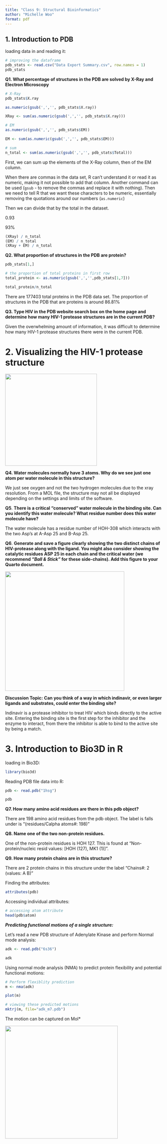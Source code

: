 ```yaml
---
title: "Class 9: Structural Bioinformatics"
author: "Michelle Woo"
format: pdf
---
```


## 1. Introduction to PDB

loading data in and reading it:

```r
# improving the dataframe
pdb_stats <- read.csv("Data Export Summary.csv", row.names = 1)
pdb_stats
```

**Q1. What percentage of structures in the PDB are solved by X-Ray and Electron Microscopy**

```r
# X-Ray 
pdb_stats$X.ray

as.numeric(gsub(',','', pdb_stats$X.ray))

XRay <- sum(as.numeric(gsub(',','', pdb_stats$X.ray)))

# EM
as.numeric(gsub(',','', pdb_stats$EM))

EM <- sum(as.numeric(gsub(',','', pdb_stats$EM)))

# sum
n_total <- sum(as.numeric(gsub(',','', pdb_stats$Total)))

```

First, we can sum up the elements of the X-Ray column, then of the EM column.

When there are commas in the data set, R can't understand it or read it as numeric, making it not possible to add that column. Another command can be used (`gsub` - to remove the commas and replace it with nothing). Then we need to tell R that we want these characters to be numeric, essentially removing the quotations around our numbers (`as.numeric`)

Then we can divide that by the total in the dataset.

0.93

93%

```r
(XRay) / n_total
(EM) / n_total
(XRay + EM) / n_total

```

**Q2. What proportion of structures in the PDB are protein?**

```r
pdb_stats[1,]

# the proportion of total proteins in first row
total_protein <- as.numeric(gsub(',','',pdb_stats[1,7]))

```

```r
total_protein/n_total

```

There are 177403 total proteins in the PDB data set. The proportion of structures in the PDB that are proteins is around 86.81%

**Q3. Type HIV in the PDB website search box on the home page and determine how many HIV-1 protease structures are in the current PDB?**

Given the overwhelming amount of information, it was difficult to determine how many HIV-1 protease structures there were in the current PDB.

# 2. Visualizing the HIV-1 protease structure

![](1HSG.png){width="295"}

**Q4. Water molecules normally have 3 atoms. Why do we see just one atom per water molecule in this structure?**

We just see oxygen and not the two hydrogen molecules due to the xray resolution. From a MOL file, the structure may not all be displayed depending on the settings and limits of the software.

**Q5**. **There is a critical "conserved" water molecule in the binding site. Can you identify this water molecule? What residue number does this water molecule have?**

The water molecule has a residue number of HOH-308 which interacts with the two Asp's at A-Asp 25 and B-Asp 25.

**Q6**. **Generate and save a figure clearly showing the two distinct chains of HIV-protease along with the ligand. You might also consider showing the catalytic residues ASP 25 in each chain and the critical water (we recommend *"Ball & Stick"* for these side-chains). Add this figure to your Quarto document.**

![](1HSG%20(2).png){width="383"}

**Discussion Topic:** **Can you think of a way in which indinavir, or even larger ligands and substrates, could enter the binding site?**

Indinavir is a protease inhibitor to treat HIV which binds directly to the active site. Entering the binding site is the first step for the inhibitor and the enzyme to interact, from there the inhibitor is able to bind to the active site by being a match.

# 3. Introduction to Bio3D in R

loading in Bio3D:

```r
library(bio3d)

```

Reading PDB file data into R:

```r
pdb <- read.pdb("1hsg")

pdb
```

**Q7. How many amino acid residues are there in this pdb object?**

There are 198 amino acid residues from the pdb object. The label is falls under is "(residues/Calpha atoms#: 198)"

**Q8. Name one of the two non-protein residues.**

One of the non-protein residues is HOH 127. This is found at "Non-protein/nucleic resid values: \[HOH (127), MK1 (1)\]".

**Q9. How many protein chains are in this structure?**

There are 2 protein chains in this structure under the label "Chains#: 2 (values: A B)"

Finding the attributes:

```r
attributes(pdb)

```

Accessing individual attributes:

```r
# accessing atom attribute 
head(pdb$atom)

```

***Predicting functional motions of a single structure:***

Let's read a new PDB structure of Adenylate Kinase and perform Normal mode analysis:

```r
adk <- read.pdb("6s36")

adk
```

Using normal mode analysis (NMA) to predict protein flexibility and potential functional motions:

```r
# Perform flexiblity prediction
m <- nma(adk)

```

```r
plot(m)

```

```r
# viewing these predicted motions
mktrj(m, file="adk_m7.pdb")

```

The motion can be captured on Mol\*

![](ADK_M7.PDB.png){width="362"}
